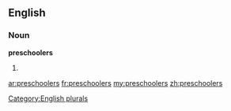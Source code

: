 ==English==

===Noun===
'''preschoolers'''

# {{plural of|[[preschooler]]}}

[[Category:English plurals]]

[[ar:preschoolers]]
[[fr:preschoolers]]
[[my:preschoolers]]
[[zh:preschoolers]]